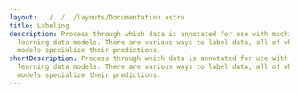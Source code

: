 ---
layout: ../../../layouts/Documentation.astro
title: Labeling
description: Process through which data is annotated for use with machine
  learning data models. There are various ways to label data, all of which help
  models specialize their predictions.
shortDescription: Process through which data is annotated for use with machine
  learning data models. There are various ways to label data, all of which help
  models specialize their predictions.
---
